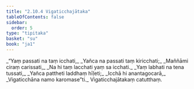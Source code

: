 ```yaml
---
title: "2.10.4 Vigaticchajātaka"
tableOfContents: false
sidebar:
  order: 5
type: "tipitaka"
basket: "su"
book: "ja1"
---
```



<DynamicBreadcrumb />

<Division number="188" book="ja1">

<Paragraph number="644" type="verses" book="ja1">
_“Yaṃ passati na taṃ icchati,_  
_Yañca na passati taṃ kiricchati;_  
_Maññāmi ciraṃ carissati,_  
_Na hi taṃ lacchati yaṃ sa icchati._  

</Paragraph>

</Division>
<Division number="189" book="ja1">

<Paragraph number="645" type="verses" book="ja1">
_Yaṃ labhati na tena tussati,_  
_Yañca pattheti laddhaṃ hīḷeti;_  
_Icchā hi anantagocarā,_  
_Vigaticchāna namo karomase”ti._  


</Paragraph>
</Division>

<Paragraph number="646" type="center" book="ja1">
Vigaticchajātakaṃ catutthaṃ.
</Paragraph>